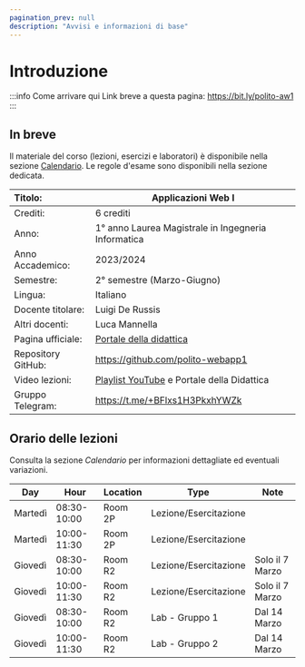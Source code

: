 ```yaml
---
pagination_prev: null
description: "Avvisi e informazioni di base"
---
```


# Introduzione

:::info Come arrivare qui
Link breve a questa pagina: https://bit.ly/polito-aw1
:::

## In breve

Il materiale del corso (lezioni, esercizi e laboratori) è disponibile nella sezione [Calendario](calendario). Le regole d'esame sono disponibili nella sezione dedicata.

| Titolo:                | Applicazioni Web I                                  |
|:-----------------------|-----------------------------------------------------|
| Crediti:               | 	6 crediti                                          |
| Anno:                  | 	1° anno Laurea Magistrale in Ingegneria Informatica          |
| Anno Accademico:       | 	2023/2024                                          |
| Semestre:              | 	2° semestre (Marzo-Giugno)                         |
| Lingua:                | 	Italiano                                           |
| Docente titolare:      | 	Luigi De Russis                                    |
| Altri docenti:         | 	Luca Mannella                                      |
| Pagina ufficiale: 	   | [Portale della didattica](https://didattica.polito.it/pls/portal30/gap.pkg_guide.viewGap?p_cod_ins=01UDFOV) |
| Repository GitHub:     | https://github.com/polito-webapp1                   |
| Video lezioni: 	       | [Playlist YouTube](https://www.youtube.com/playlist?list=PLs7DWGc_wmwTz6XD62wCYGRaVXMztRpwd) e Portale della Didattica        |
| Gruppo Telegram: 	     | https://t.me/+BFlxs1H3PkxhYWZk                      |

## Orario delle lezioni

Consulta la sezione _Calendario_ per informazioni dettagliate ed eventuali variazioni.

| Day      | Hour        | Location | Type          | Note              |
|----------|-------------|----------|---------------|-------------------|
| Martedì  | 08:30-10:00 | Room 2P  | Lezione/Esercitazione   |                   |
| Martedì  | 10:00-11:30 | Room 2P  | Lezione/Esercitazione   |                   |
| Giovedì  | 08:30-10:00 | Room R2  | Lezione/Esercitazione   | Solo il 7 Marzo   |
| Giovedì  | 10:00-11:30 | Room R2  | Lezione/Esercitazione   | Solo il 7 Marzo   |
| Giovedì  | 08:30-10:00 | Room R2  | Lab - Gruppo 1          | Dal 14 Marzo      |
| Giovedì  | 10:00-11:30 | Room R2  | Lab - Gruppo 2          | Dal 14 Marzo      |